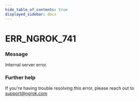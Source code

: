```yaml
---
hide_table_of_contents: true
displayed_sidebar: docs
---
```



# ERR_NGROK_741

### Message

Internal server error.

<ErrorDetails error="err_ngrok_741" />

### Further help

If you're having trouble resolving this error, please reach out to [support@ngrok.com](mailto:support@ngrok.com?subject=Help%20with%20ERR_NGROK_741)

